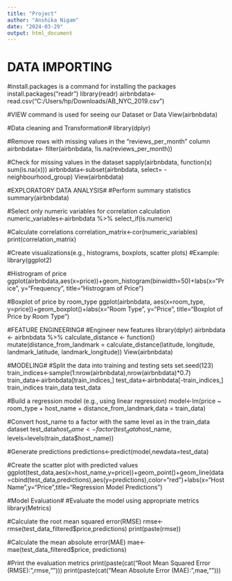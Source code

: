---
title: "Project"
author: "Anshika Nigam"
date: "2024-03-29"
output: html_document
---

# DATA IMPORTING #
#install.packages is a command for installing the packages
install.packages("readr")
library(readr)
airbnbdata<-read.csv("C:/Users/hp/Downloads/AB_NYC_2019.csv")

#VIEW command is used for seeing our Dataset or Data
View(airbnbdata)

#Data cleaning and Transformation#
library(dplyr)

#Remove rows with missing values in the "reviews_per_month" column
airbnbdata<- filter(airbnbdata, !is.na(reviews_per_month))

#Check for missing values in the dataset
sapply(airbnbdata, function(x) sum(is.na(x)))
airbnbdata<-subset(airbnbdata, select= -neighbourhood_group)
View(airbnbdata)

#EXPLORATORY DATA ANALYSIS#
#Perform summary statistics
summary(airbnbdata)

#Select only numeric variables for correlation calculation
numeric_variables<-airbnbdata %>%
select_if(is.numeric)

#Calculate correlations
correlation_matrix<-cor(numeric_variables)
print(correlation_matrix)

#Create visualizations(e.g., histograms, boxplots, scatter plots)
#Example:
library(ggplot2)

#Histrogram of price
ggplot(airbnbdata,aes(x=price))+geom_histogram(binwidth=50)+labs(x="Price", y="Frequency", title="Histrogram of Price")

#Boxplot of price by room_type
ggplot(airbnbdata, aes(x=room_type, y=price))+geom_boxplot()+labs(x="Room Type", y="Price", title="Boxplot of Price by Room Type")

#FEATURE ENGINEERING#
#Engineer new features
library(dplyr)
airbnbdata <- airbnbdata %>%
calculate_distance <- function()
mutate(distance_from_landmark = calculate_distance(latitude, longitude, landmark_latitude, landmark_longitude))
View(airbnbdata)

#MODELING#
#Split the data into training and testing sets
set.seed(123)
train_indices<-sample(1:nrow(airbnbdata),nrow(airbnbdata)*0.7)
train_data<-airbnbdata[train_indices,]
test_data<-airbnbdata[-train_indices,]
train_indices
train_data
test_data

#Build a regression model (e.g., using linear regression)
model<-lm(price ~ room_type + host_name + distance_from_landmark,data = train_data)

#Convert host_name to a factor with the same level as in the train_data dataset
test_data$host_name<-factor(test_data$host_name, levels=levels(train_data$host_name))

#Generate predictions
predictions<-predict(model,newdata=test_data)

#Create the scatter plot with predicted values
ggplot(test_data,aes(x=host_name,y=price))+geom_point()+geom_line(data=cbind(test_data,predictions),aes(y=predictions),color="red")+labs(x="Host Name",y="Price",title="Regression Model Predictions")

#Model Evaluation#
#Evaluate the model using appropriate metrics
library(Metrics)

#Calculate the root mean squared error(RMSE)
rmse<-rmse(test_data_filtered$price,predictions)
print(paste(rmse))

#Calculate the mean absolute error(MAE)
mae<-mae(test_data_filtered$price, predictions)

#Print the evaluation metrics
print(paste(cat("Root Mean Squared Error (RMSE):",rmse,"\n")))
print(paste(cat("Mean Absolute Error (MAE):",mae,"\n")))
